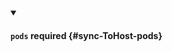 


<details className="config-field" data-expandable="true" open>
<summary>

#### `pods` <span className="config-field-required" data-required="false">required</span> <span className="config-field-type"></span> <span className="config-field-default"></span> <span className="config-field-enum"></span> {#sync-ToHost-pods}



</summary>

<PartialPodsreference />


</details>

